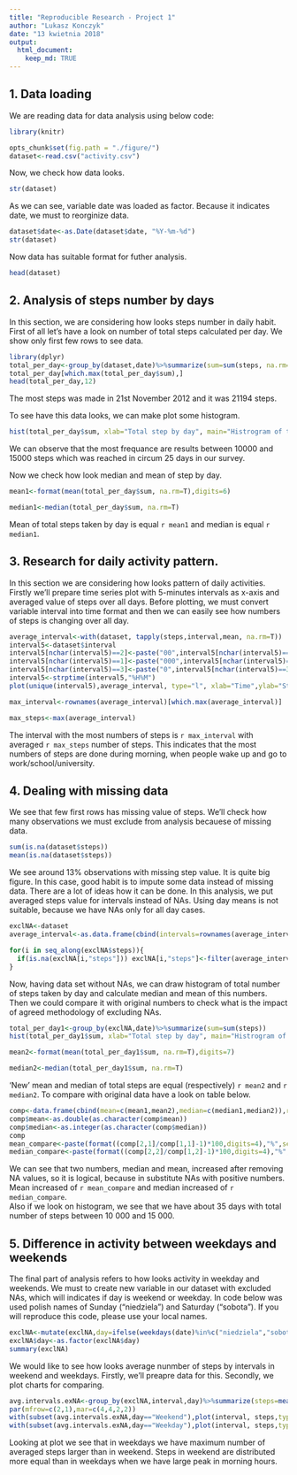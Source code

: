 ---
title: "Reproducible Research - Project 1"
author: "Lukasz Konczyk"
date: "13 kwietnia 2018"
output: 
  html_document:
    keep_md: TRUE
---

## 1. Data loading  
 
 
We are reading data for data analysis using below code: 
```{r load data, echo=TRUE}
library(knitr)

opts_chunk$set(fig.path = "./figure/")
dataset<-read.csv("activity.csv")
```

Now, we check how data looks.

```{r structure, echo=TRUE}
str(dataset)
```

As we can see, variable date was loaded as factor. Because it indicates date, we must to reorginize data.

```{r, echo=TRUE}
dataset$date<-as.Date(dataset$date, "%Y-%m-%d")
str(dataset)
```

Now data has suitable format for futher analysis.

```{r, echo=TRUE}
head(dataset)
```


## 2. Analysis of steps number by days

In this section, we are considering how looks steps number in daily habit. First of all let's have a look on number of total steps calculated per day. We show only first few rows to see data.

```{r sum of steps, echo=TRUE, message=FALSE, warning=FALSE}
library(dplyr)
total_per_day<-group_by(dataset,date)%>%summarize(sum=sum(steps, na.rm=T))
total_per_day[which.max(total_per_day$sum),]
head(total_per_day,12) 
```
  
The most steps was made in 21st November 2012 and it was 21194 steps.

To see have this data looks, we can make plot some histogram.

```{r histogram, echo=TRUE}
hist(total_per_day$sum, xlab="Total step by day", main="Histrogram of total step by day")
```

We can observe that the most frequance are results between 10000 and 15000 steps which was reached in circum 25 days in our survey.  

Now we check how look median and mean of step by day.  

```{r mean, echo=TRUE}
mean1<-format(mean(total_per_day$sum, na.rm=T),digits=6)
```
```{r median, echo=TRUE}
median1<-median(total_per_day$sum, na.rm=T)
```

Mean of total steps taken by day is equal `r mean1` and median is equal `r median1`.

## 3. Research for daily activity pattern.

In this section we are considering how looks pattern of daily activities. Firstly we'll prepare time series plot with 5-minutes intervals as x-axis and averaged value of steps over all days. Before plotting, we must convert variable interval into time format and then we can easily see how numbers of steps is changing over all day.

```{r time series, echo=TRUE}
average_interval<-with(dataset, tapply(steps,interval,mean, na.rm=T))
interval5<-dataset$interval
interval5[nchar(interval5)==2]<-paste("00",interval5[nchar(interval5)==2],sep="")
interval5[nchar(interval5)==1]<-paste("000",interval5[nchar(interval5)==1],sep="")
interval5[nchar(interval5)==3]<-paste("0",interval5[nchar(interval5)==3],sep="")
interval5<-strptime(interval5,"%H%M")
plot(unique(interval5),average_interval, type="l", xlab="Time",ylab="Steps number", main="Time series of average steps number in 5-minutes intervals")
```

```{r max_interval,echo=TRUE}
max_interval<-rownames(average_interval)[which.max(average_interval)]
```
```{r max_steps,echo=TRUE}
max_steps<-max(average_interval)
```

The interval with the most numbers of steps is `r max_interval` with averaged `r max_steps` number of steps. This indicates that the most numbers of steps are done during morning, when people wake up and go to work/school/university.

## 4. Dealing with missing data

We see that few first rows has missing value of steps. We'll check how many observations we must exclude from analysis becauese of missing data.

```{r, echo=TRUE}
sum(is.na(dataset$steps))
mean(is.na(dataset$steps))
```

We see around 13% observations with missing step value. It is quite big figure. In this case, good habit is to impute some data instead of missing data. There are a lot of ideas how it can be done. In this analysis, we put averaged steps value for intervals instead of NAs. Using day means is not suitable, because we have NAs only for all day cases.


```{r, echo=TRUE, cache=TRUE}
exclNA<-dataset
average_interval<-as.data.frame(cbind(intervals=rownames(average_interval),avg.steps=round(average_interval,0)))

for(i in seq_along(exclNA$steps)){
  if(is.na(exclNA[i,"steps"])) exclNA[i,"steps"]<-filter(average_interval,exclNA[i,"interval"]==average_interval$intervals)%>%select(avg.steps)
}
```

Now, having data set without NAs, we can draw histogram of total number of steps taken by day and calculate median and mean of this numbers. Then we could compare it with original numbers to check what is the impact of agreed methodology of excluding NAs.

```{r, echo=TRUE}
total_per_day1<-group_by(exclNA,date)%>%summarize(sum=sum(steps))
hist(total_per_day1$sum, xlab="Total step by day", main="Histrogram of total step by day")
```
```{r mean1, echo=TRUE}
mean2<-format(mean(total_per_day1$sum, na.rm=T),digits=7)
```
```{r median1, echo=TRUE}
median2<-median(total_per_day1$sum, na.rm=T)
```

'New' mean and median of total steps are equal (respectively) `r mean2` and `r median2`. To compare with original data have a look on table below.
```{r comparing,echo=TRUE}
comp<-data.frame(cbind(mean=c(mean1,mean2),median=c(median1,median2)),row.names=c("original","withoutNAs"))
comp$mean<-as.double(as.character(comp$mean))
comp$median<-as.integer(as.character(comp$median))
comp
mean_compare<-paste(format((comp[2,1]/comp[1,1]-1)*100,digits=4),"%",sep="")
median_compare<-paste(format((comp[2,2]/comp[1,2]-1)*100,digits=4),"%",sep="")
```

We can see that two numbers, median and mean, increased after removing NA values, so it is logical, because in substitute NAs with positive numbers. Mean increased of `r mean_compare` and median increased of `r median_compare`.  
Also if we look on histogram, we see that we have about 35 days with total number of steps between 10 000 and 15 000. 

## 5. Difference in activity between weekdays and weekends

The final part of analysis refers to how looks activity in weekday and weekends. We must to create new variable in our dataset with excluded NAs, which will indicates if day is weekend or weekday. In code below was used polish names of Sunday ("niedziela") and Saturday ("sobota"). If you will reproduce this code, please use your local names.

```{r week, echo=TRUE}
exclNA<-mutate(exclNA,day=ifelse(weekdays(date)%in%c("niedziela","sobota"),"Weekend","Weekday"))
exclNA$day<-as.factor(exclNA$day)
summary(exclNA)

```

We would like to see how looks average nunmber of steps by intervals in weekend and weekdays. Firstly, we'll preapre data for this. Secondly, we plot charts for comparing.

```{r, echo=TRUE}
avg.intervals.exNA<-group_by(exclNA,interval,day)%>%summarize(steps=mean(steps))
par(mfrow=c(2,1),mar=c(4,4,2,2))
with(subset(avg.intervals.exNA,day=="Weekend"),plot(interval, steps,type="l",xlab="Time interval",ylab="Steps", main="Average steps number in Weekend",ylim=c(0,max(avg.intervals.exNA$steps))))
with(subset(avg.intervals.exNA,day=="Weekday"),plot(interval, steps,type="l",xlab="Time interval",ylab="Steps", main="Average steps number in Weekday",ylim=c(0,max(avg.intervals.exNA$steps))))
```

Looking at plot we see that in weekdays we have maximum number of averaged steps larger than in weekend. Steps in weekend are distributed more equal than in weekdays when we have large peak in morning hours.